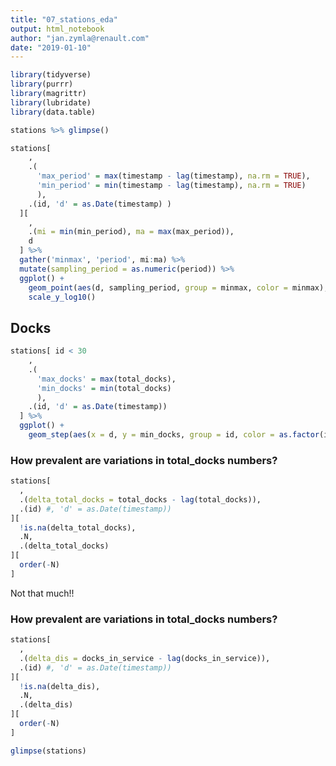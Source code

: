 ```yaml
---
title: "07_stations_eda"
output: html_notebook
author: "jan.zymla@renault.com"
date: "2019-01-10"
---
```




```r
library(tidyverse)
library(purrr)
library(magrittr)
library(lubridate)
library(data.table)
```


```r
stations %>% glimpse()
```

```r
stations[
    , 
    .(
      'max_period' = max(timestamp - lag(timestamp), na.rm = TRUE),
      'min_period' = min(timestamp - lag(timestamp), na.rm = TRUE)
      ),
    .(id, 'd' = as.Date(timestamp) )
  ][
    ,
    .(mi = min(min_period), ma = max(max_period)),
    d
  ] %>% 
  gather('minmax', 'period', mi:ma) %>% 
  mutate(sampling_period = as.numeric(period)) %>% 
  ggplot() +
    geom_point(aes(d, sampling_period, group = minmax, color = minmax), alpha = .1) +
    scale_y_log10()
```
## Docks
```r
stations[ id < 30
    , 
    .(
      'max_docks' = max(total_docks),
      'min_docks' = min(total_docks)
      ),
    .(id, 'd' = as.Date(timestamp))
  ] %>% 
  ggplot() +
    geom_step(aes(x = d, y = min_docks, group = id, color = as.factor(id))) 
```

### How prevalent are variations in total_docks numbers?
```r
stations[
  ,
  .(delta_total_docks = total_docks - lag(total_docks)),
  .(id) #, 'd' = as.Date(timestamp))
][
  !is.na(delta_total_docks),
  .N,
  .(delta_total_docks)
][
  order(-N)
]
```
Not that much!!

### How prevalent are variations in total_docks numbers?
```r
stations[
  ,
  .(delta_dis = docks_in_service - lag(docks_in_service)),
  .(id) #, 'd' = as.Date(timestamp))
][
  !is.na(delta_dis),
  .N,
  .(delta_dis)
][ 
  order(-N)
]
```

```r
glimpse(stations)
```

